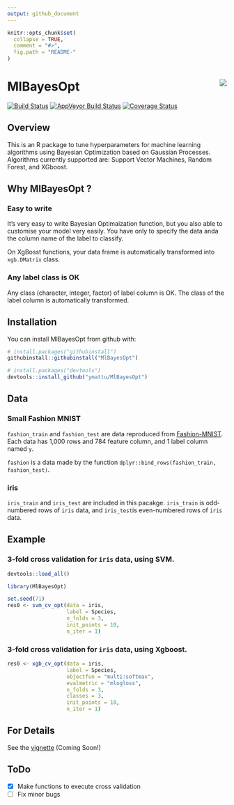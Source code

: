 ```yaml
---
output: github_document
---
```


<!-- README.md is generated from README.Rmd. Please edit that file -->

```r
knitr::opts_chunk$set(
  collapse = TRUE,
  comment = "#>",
  fig.path = "README-"
)
```

# MlBayesOpt <img src="man/figures/logo.png" align="right" />

[![Build Status](https://travis-ci.org/ymattu/MlBayesOpt.svg?branch=master)](https://travis-ci.org/ymattu/MlBayesOpt)
[![AppVeyor Build Status](https://ci.appveyor.com/api/projects/status/github/ymattu/MlBayesOpt?branch=master&svg=true)](https://ci.appveyor.com/project/ymattu/MlBayesOpt)
[![Coverage Status](https://img.shields.io/codecov/c/github/ymattu/MlBayesOpt/master.svg)](https://codecov.io/github/ymattu/MlBayesOpt?branch=master)

## Overview
This is an R package to tune hyperparameters for machine learning algorithms
using Bayesian Optimization based on Gaussian Processes. Algorithms currently supported are: Support Vector Machines, Random Forest, and XGboost. 

## Why MlBayesOpt ?
### Easy to write
It's very easy to write Bayesian Optimaization function, but you also able to customise your model very easily. You have only to specify the data anda the column name of the label to classify.

On XgBosst functions, your data frame is automatically transformed into `xgb.DMatrix` class.

### Any label class is OK
Any class (character, integer, factor) of label column is OK. The class of the label column is automatically transformed.


## Installation

You can install MlBayesOpt from github with:

```r
# install.packages("githubinstall")
githubinstall::githubinstall("MlBayesOpt")

# install.packages("devtools")
devtools::install_github("ymattu/MlBayesOpt")
```

## Data
### Small Fashion MNIST
`fashion_train` and `fashion_test` are data reproduced from [Fashion-MNIST](https://github.com/zalandoresearch/fashion-mnist). Each data has 1,000 rows and 784 feature column, and 1 label column named `y`.

`fashion` is a data made by the function `dplyr::bind_rows(fashion_train, fashion_test)`.

### iris
`iris_train` and `iris_test` are included in this pacakge. `iris_train` is odd-numbered rows of `iris` data, and `iris_test`is even-numbered rows of `iris` data.

## Example
### 3-fold cross validation for `iris` data, using SVM.
```r
devtools::load_all()
```

```r
library(MlBayesOpt)

set.seed(71)
res0 <- svm_cv_opt(data = iris,
                   label = Species,
                   n_folds = 3,
                   init_points = 10,
                   n_iter = 1)
```


### 3-fold cross validation for `iris` data, using Xgboost.
```r
res0 <- xgb_cv_opt(data = iris,
                   label = Species,
                   objectfun = "multi:softmax",
                   evalmetric = "mlogloss",
                   n_folds = 3,
                   classes = 3,
                   init_points = 10,
                   n_iter = 1)

```


## For Details
See the [vignette](https://ymattu.github.io/MlBayesOpt/articles/MlBayesOpt.html) (Coming Soon!)

## ToDo
- [x] Make functions to execute cross validation
- [ ] Fix minor bugs
